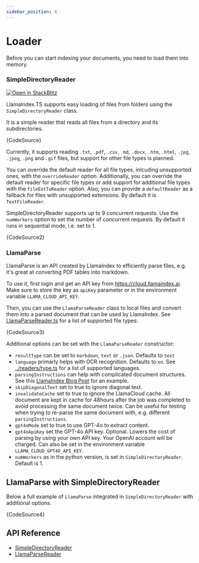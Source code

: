 ```yaml
---
sidebar_position: 4
---
```



# Loader

Before you can start indexing your documents, you need to load them into memory.

### SimpleDirectoryReader

[![Open in StackBlitz](https://developer.stackblitz.com/img/open_in_stackblitz.svg)](https://stackblitz.com/github/run-llama/LlamaIndexTS/tree/main/examples/readers?file=src/simple-directory-reader.ts&title=Simple%20Directory%20Reader)

LlamaIndex.TS supports easy loading of files from folders using the `SimpleDirectoryReader` class.

It is a simple reader that reads all files from a directory and its subdirectories.

<CodeBlock language="ts">{CodeSource}</CodeBlock>

Currently, it supports reading `.txt`, `.pdf`, `.csv`, `.md`, `.docx`, `.htm`, `.html`, `.jpg`, `.jpeg`, `.png` and `.gif` files, but support for other file types is planned.

You can override the default reader for all file types, inlcuding unsupported ones, with the `overrideReader` option.
Additionally, you can override the default reader for specific file types or add support for additional file types with the `fileExtToReader` option.
Also, you can provide a `defaultReader` as a fallback for files with unsupported extensions. By default it is `TextFileReader`.

SimpleDirectoryReader supports up to 9 concurrent requests. Use the `numWorkers` option to set the number of concurrent requests. By default it runs in sequential mode, i.e. set to 1.

<CodeBlock language="ts" showLineNumbers metastring="{8-12,17-21}">
  {CodeSource2}
</CodeBlock>

### LlamaParse

LlamaParse is an API created by LlamaIndex to efficiently parse files, e.g. it's great at converting PDF tables into markdown.

To use it, first login and get an API key from https://cloud.llamaindex.ai. Make sure to store the key as `apiKey` parameter or in the environment variable `LLAMA_CLOUD_API_KEY`.

Then, you can use the `LlamaParseReader` class to local files and convert them into a parsed document that can be used by LlamaIndex.
See [LlamaParseReader.ts](https://github.com/run-llama/LlamaIndexTS/blob/main/packages/core/src/readers/LlamaParseReader.ts#L6) for a list of supported file types:

<CodeBlock language="ts">{CodeSource3}</CodeBlock>

Additional options can be set with the `LlamaParseReader` constructor:
- `resultType` can be set to `markdown`, `text` or `.json`. Defaults to `text`
- `language` primarly helps with OCR recognition. Defaults to `en`. See [../readers/type.ts](https://github.com/run-llama/LlamaIndexTS/blob/main/packages/core/src/readers/type.ts#L20) for a list of supported languages.
- `parsingInstructions` can help with complicated document structures. See this [LlamaIndex Blog Post](https://www.llamaindex.ai/blog/launching-the-first-genai-native-document-parsing-platform) for an example.
- `skipDiagonalText` set to true to ignore diagonal text.
- `invalidateCache` set to true to ignore the LlamaCloud cache. All document are kept in cache for 48hours after the job was completed to avoid processing the same document twice. Can be useful for testing when trying to re-parse the same document with, e.g. different `parsingInstructions`.
- `gpt4oMode` set to true to use GPT-4o to extract content.
- `gpt4oApiKey` set the GPT-4o API key. Optional. Lowers the cost of parsing by using your own API key. Your OpenAI account will be charged. Can also be set in the environment variable `LLAMA_CLOUD_GPT4O_API_KEY`.
- `numWorkers` as in the python version, is set in `SimpleDirectoryReader`. Default is 1.

## LlamaParse with SimpleDirectoryReader

Below a full example of `LlamaParse` integrated in `SimpleDirectoryReader` with additional options.

<CodeBlock language="ts">{CodeSource4}</CodeBlock>

## API Reference

- [SimpleDirectoryReader](../api/classes/SimpleDirectoryReader.md)
- [LlamaParseReader](../api/classes/LlamaParseReader.md)
